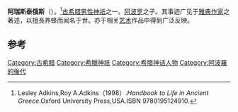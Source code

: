 {{Infobox deity|type=Greek
| image =Aristaeus Bosio Louvre LL51.jpg
| caption =瑞斯泰俄斯的艺术形象
| name =阿瑞斯泰俄斯
| father = [[阿波罗|阿波罗]]
|mother=昔兰尼|abodes=[[利比亚|利比亚]]、[[维奥蒂亚|维奥蒂亚]]|consorts=奥托诺厄|children=[[阿克泰翁|阿克泰翁]]、玛克里斯}}
'''阿瑞斯泰俄斯'''（{{lang-en|Aristaeus}}）。<ref>Lesley Adkins,Roy A.Adkins（1998）.''Handbook to Life in Ancient Greece''.Oxford University Press,USA.ISBN 9780195124910.</ref>[[古希腊|古希腊]][[男性|男性]][[神祇|神祇]]之一。[[阿波罗|阿波罗]]之子。其事迹广见于[[雅典|雅典]][[作家|作家]]之著述，以擅長养蜂而闻名于世。亦于相关[[艺术|艺术]]作品中得到广泛反映。

== 参考 ==
{{reflist}}
{{Commons category|Aristaeus|阿瑞斯泰俄斯}}

{{古希腊}}

[[Category:古希腊|Category:古希腊]]
[[Category:希臘神祇|Category:希臘神祇]]
[[Category:希腊神话人物|Category:希腊神话人物]]
[[Category:阿波羅的後代|Category:阿波羅的後代]]